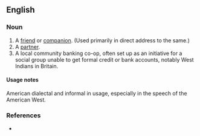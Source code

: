 ==English==

===Noun===
{{en-noun}}

# A [[friend]] or [[companion]]. (Used primarily in direct address to the same.)
# A [[partner]].
# A local community banking co-op, often set up as an initiative for a social group unable to get formal credit or bank accounts, notably West Indians in Britain.

====Usage notes====
American dialectal and informal in usage, especially in the speech of the American West.

===References===
* {{R:American Heritage 2000}}